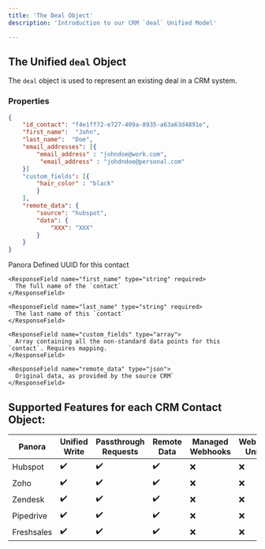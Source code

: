 ```yaml
---
title: 'The Deal Object'
description: 'Introduction to our CRM `deal` Unified Model'

---
```

## The Unified `deal` Object
The `deal` object is used to represent an existing deal in a CRM system.

### Properties

<RequestExample>

```json JSON
{
    "id_contact": "f4e1ff72-e727-409a-8935-a63a63d4891e",
    "first_name":  "John",
    "last_name":  "Doe",
    "email_addresses": [{
        "email_address" : "johndoe@work.com",
         "email_address" : "johdndoe@personal.com"
    }]
    "custom_fields": [{
        "hair_color" : "black"
        }
    ],
    "remote_data": {
        "source": "hubspot",
        "data": {
            "XXX": "XXX"
        }
    }
}
```

</RequestExample>

<ResponseField name="contact" type="Contact Object">
  <Expandable title="properties" defaultOpen="true">
    <ResponseField name="id_contact" type="uuid">
      Panora Defined UUID for this contact
    </ResponseField>

    <ResponseField name="first_name" type="string" required>
      The full name of the `contact`
    </ResponseField>

    <ResponseField name="last_name" type="string" required>
      The last name of this `contact`
    </ResponseField>

    <ResponseField name="custom_fields" type="array">
      Array containing all the non-standard data points for this `contact`. Requires mapping.
    </ResponseField>

    <ResponseField name="remote_data" type="json">
      Original data, as provided by the source CRM`
    </ResponseField>

  </Expandable>
</ResponseField>

## Supported Features for each CRM Contact Object:
| Panora        | Unified Write | Passthrough Requests | Remote Data | Managed Webhooks | Webhooks Unified |
| ------------- | ------------- | -------------------- | ----------- | ----------------- | ---------------- |
| Hubspot       | ✔️             | ✔️                  | ✔️          | ❌               | ❌                |
| Zoho          | ✔️             | ✔️                  | ✔️          | ❌               | ❌                |
| Zendesk       | ✔️             | ✔️                  | ✔️          | ❌               | ❌                |
| Pipedrive     | ✔️             | ✔️                  | ✔️          | ❌               | ❌                |
| Freshsales    | ✔️             | ✔️                  | ✔️          | ❌               | ❌                |